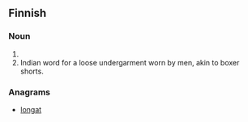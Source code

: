 ==Finnish==

===Noun===
{{head|fi|noun form}}

# {{plural of|lanko|lang=fi|nocat=1}}
# Indian word for a loose undergarment worn by men, akin to boxer shorts.

===Anagrams===
* [[longat#Finnish|longat]]